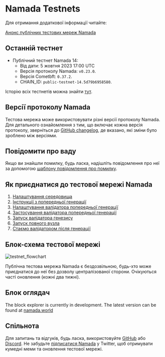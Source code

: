 # Namada Testnets

Для отримання додаткової інформації читайте:

[Анонс публічних тестових мереж Namada](https://blog.namada.net/announcing-namada-public-testnets/)

## Останній тестнет
- Публічний тестнет Namada 14:
  - Від дати: 5 жовтня 2023 17:00 UTC
  - Версія протоколу Namada: `v0.23.0`.
  - Версія Cometbft: `0.37.2`.
  - CHAIN_ID: `public-testnet-14.5d79b6958580`.

Історію всіх тестнетів можна знайти [тут](./testnets/testnet-history.mdx).

## Версії протоколу Namada

Тестова мережа може використовувати різні версії протоколу Namada. Для детального ознайомлення з тим, що включає кожна версія протоколу, зверніться до [GitHub changelog](https://github.com/anoma/namada/tree/main/.changelog), де вказано, які зміни було зроблено між версіями.

## Повідомити про ваду

Якщо ви знайшли помилку, будь ласка, надішліть повідомлення про неї за допомогою [шаблону повідомлення про помилку](https://github.com/anoma/namada/issues/new/choose).

## Як приєднатися до тестової мережі Namada

1. [Налаштування середовища](./testnets/environment-setup.mdx)
2. [Інструкції з попередньої генерації](./testnets/pre-genesis.mdx)
3. [Налаштування валідатора попередньої генерації](../operators/validators/genesis-validator-setup.mdx)
4. [Застосування валідатора попередньої генерації](./testnets/genesis-validator-apply.mdx)
5. [Запуск валідатора генезису](../operators/validators/run-your-genesis-validator.mdx)
6. [Запуск повного вузла](../operators/ledger/running-a-full-node.mdx)
7. [Стаємо валідатором після генерації](./testnets/post-genesis-validator.mdx)

## Блок-схема тестової мережі
![testnet_flowchart](/images/testnet_flowchart.png)

Публічна тестова мережа Namada є бездозвільною, будь-хто може приєднатися до неї без дозволу централізованої сторони. Очікуються часті оновлення (кожні два тижні).

## Блок оглядач  

The block explorer is currently in development. The latest version can be found at [namada.world](https://namada.world/)

## Спільнота

Для запитань та відгуків, будь ласка, використовуйте [GitHub](https://github.com/anoma/namada/issues) або [Discord](https://discord.gg/namada). Не забудьте [підписатися Namada](https://twitter.com/namada) у Twitter, щоб отримувати кумедні меми та оновлення тестової мережі.
